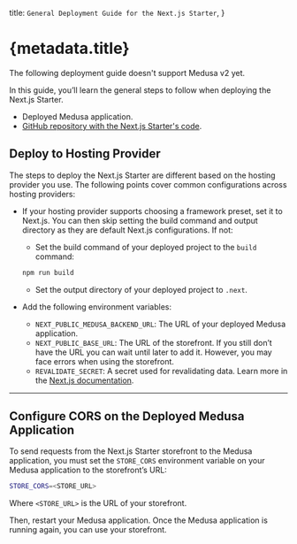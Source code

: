   title: `General Deployment Guide for the Next.js Starter`,
}

# {metadata.title}

<Note type="soon">

The following deployment guide doesn't support Medusa v2 yet.

</Note>

In this guide, you’ll learn the general steps to follow when deploying the Next.js Starter.

<Note type="check">

- Deployed Medusa application.
- [GitHub repository with the Next.js Starter's code](https://docs.github.com/en/repositories/creating-and-managing-repositories/creating-a-new-repository).

</Note>

## Deploy to Hosting Provider

The steps to deploy the Next.js Starter are different based on the hosting provider you use. The following points cover common configurations across hosting providers:

- If your hosting provider supports choosing a framework preset, set it to Next.js. You can then skip setting the build command and output directory as they are default Next.js configurations. If not:
    - Set the build command of your deployed project to the `build` command:

    ```bash npm2yarn
    npm run build
    ```

    - Set the output directory of your deployed project to `.next`.
- Add the following environment variables:
    - `NEXT_PUBLIC_MEDUSA_BACKEND_URL`: The URL of your deployed Medusa application.
    - `NEXT_PUBLIC_BASE_URL`: The URL of the storefront. If you still don’t have the URL you can wait until later to add it. However, you may face errors when using the storefront.
    - `REVALIDATE_SECRET`: A secret used for revalidating data. Learn more in the [Next.js documentation](https://nextjs.org/docs/app/building-your-application/data-fetching/fetching-caching-and-revalidating#on-demand-revalidation).

---

## Configure CORS on the Deployed Medusa Application

To send requests from the Next.js Starter storefront to the Medusa application, you must set the `STORE_CORS` environment variable on your Medusa application to the storefront’s URL:

```bash
STORE_CORS=<STORE_URL>
```

Where `<STORE_URL>` is the URL of your storefront.

Then, restart your Medusa application. Once the Medusa application is running again, you can use your storefront.
